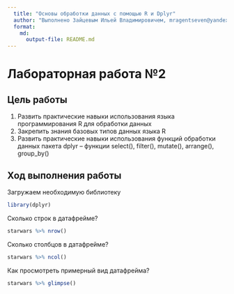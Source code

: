 ```yaml
---
  title: "Основы обработки данных с помощью R и Dplyr"
  author: "Выполнено Зайцевым Ильей Владимировичем, mragentseven@yandex.ru"
  format: 
    md: 
      output-file: README.md
---
```


# Лабораторная работа №2

## Цель работы 

1. Развить практические навыки использования языка программирования R для обработки данных
2. Закрепить знания базовых типов данных языка R
3. Развить практические навыки использования функций обработки данных пакета
dplyr – функции select(), filter(), mutate(), arrange(), group_by()

## Ход выполнения работы

Загружаем необходимую библиотеку

```r
library(dplyr)
```
 
Сколько строк в датафрейме?

```r
starwars %>% nrow()
```
 
Сколько столбцов в датафрейме?

```r
starwars %>% ncol()
```
Как просмотреть примерный вид датафрейма?
  
```r
starwars %>% glimpse()
```




